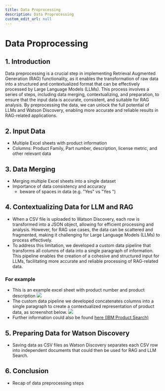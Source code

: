 ```yaml
---
title: Data Proprocessing
description: Data Proprocessing
custom_edit_url: null
---
```


# Data Proprocessing

## 1. Introduction
Data preprocessing is a crucial step in implementing Retrieval Augmented Generation (RAG) functionality, as it enables the transformation of raw data into a structured and contextualized format that can be effectively processed by Large Language Models (LLMs). This process involves a series of steps, including data merging, contextualizing, and preparation, to ensure that the input data is accurate, consistent, and suitable for RAG analysis. By preprocessing the data, we can unlock the full potential of LLMs and Watson Discovery, enabling more accurate and reliable results in RAG-related applications.
## 2. Input Data
- Multiple Excel sheets with product information
- Columns: Product Family, Part number, description, license metric, and other relevant data
## 3. Data Merging
- Merging multiple Excel sheets into a single dataset
- Importance of data consistency and accuracy
    - beware of spaces in data (e.g. "Yes" vs "Yes ")
## 4. Contextualizing Data for LLM and RAG
- When a CSV file is uploaded to Watson Discovery, each row is transformed into a JSON object, allowing for efficient processing and analysis. However, for RAG use cases, the data can be scattered and fragmented, making it challenging for Large Language Models (LLMs) to process effectively. 
- To address this limitation, we developed a custom data pipeline that transforms all columns of data into a single paragraph of information. This pipeline enables the creation of a cohesive and structured input for LLMs, facilitating more accurate and reliable processing of RAG-related data.

### For example
- This is an example excel sheet with product number and product description
![](../../assets/screenshots/data_proprocessing_excel.png)
- The custom data pipeline we developed concatenates columns into a single paragraph to create a contextualized representation of product data, as screenshot below.
![](../../assets/screenshots/data_proprocessing_processed.png)
- Further information could also be found [here (IBM Product Search)](https://www.ibm.com/about/software-licensing/us-en/product_search?search=D26ABLL&type=all&platform=)
## 5. Preparing Data for Watson Discovery
- Saving data as CSV files as Watson Discovery separates each CSV row into independent documents that could then be used for RAG and LLM Search.
## 6. Conclusion
- Recap of data preprocessing steps 